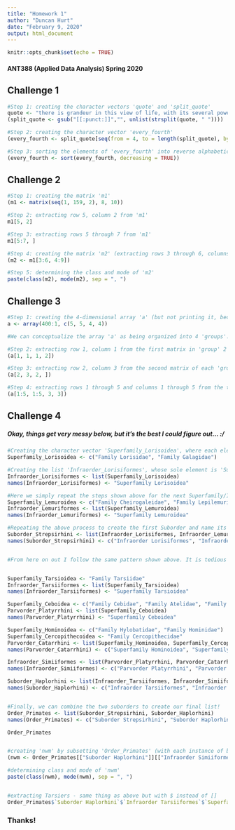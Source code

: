 ```yaml
---
title: "Homework 1"
author: "Duncan Hurt"
date: "February 9, 2020"
output: html_document
---
```


```r
knitr::opts_chunk$set(echo = TRUE)
```

#### ANT388 (Applied Data Analysis) Spring 2020

## Challenge 1
```r
#Step 1: creating the character vectors 'quote' and 'split_quote'
quote <- "there is grandeur in this view of life, with its several powers, having been originally breathed by the Creator into a few forms or into one; and that, whilst this planet has gone circling on according to the fixed law of gravity, from so simple a beginning endless forms most beautiful and most wonderful have been, and are being evolved."
(split_quote <- gsub("[[:punct:]]","", unlist(strsplit(quote, " "))))

#Step 2: creating the character vector 'every_fourth'
(every_fourth <- split_quote[seq(from = 4, to = length(split_quote), by = 4)])

#Step 3: sorting the elements of 'every_fourth' into reverse alphabetical order
(every_fourth <- sort(every_fourth, decreasing = TRUE))
```


## Challenge 2
```r
#Step 1: creating the matrix 'm1'
(m1 <- matrix(seq(1, 159, 2), 8, 10))

#Step 2: extracting row 5, column 2 from 'm1'
m1[5, 2]

#Step 3: extracting rows 5 through 7 from 'm1'
m1[5:7, ]

#Step 4: creating the matrix 'm2' (extracting rows 3 through 6, columns 4 through 9 from 'm1')
(m2 <- m1[3:6, 4:9])

#Step 5: determining the class and mode of 'm2'
paste(class(m2), mode(m2), sep = ", ")
```


## Challenge 3
```r
#Step 1: creating the 4-dimensional array 'a' (but not printing it, because it's huge!)
a <- array(400:1, c(5, 5, 4, 4))

#We can conceptualize the array 'a' as being organized into 4 'groups'. Each 'group' is actually an array in and of itself, consisting of 4 matrices (such that, in total, 'a' contains 16 matrices). Each matrix consists of 5 rows and 5 columns. The array 'a' is indexed such that the expression a[1, 2, 3, 4] refers to row 1, column 2 of the third matrix in 'group' 4.

#Step 2: extracting row 1, column 1 from the first matrix in 'group' 2
(a[1, 1, 1, 2])

#Step 3: extracting row 2, column 3 from the second matrix of each 'group'
(a[2, 3, 2, ])

#Step 4: extracting rows 1 through 5 and columns 1 through 5 from the third matrix in 'group' 3 (in other words, extracting the entire third matrix of 'group' 3)
(a[1:5, 1:5, 3, 3])


```


## Challenge 4
##### Okay, things get very messy below, but it's the best I could figure out... :/
```r
#Creating the character vector 'Superfamily_Lorisoidea', where each element is a string indicating the name of a Family (the elements themselves are not assigned names)
Superfamily_Lorisoidea <- c("Family Lorisidae", "Family Galagidae")

#Creating the list 'Infraorder_Lorisiformes', whose sole element is 'Superfamily_Lorisoidea'. Now that 'Superfamily_Lorisoidea' exists as an element in a list, it can be assigned a name.
Infraorder_Lorisiformes <- list(Superfamily_Lorisoidea)
names(Infraorder_Lorisiformes) <- "Superfamily Lorisoidea"

#Here we simply repeat the steps shown above for the next Superfamily/Infraorder
Superfamily_Lemuroidea <- c("Family Cheirogaleidae", "Family Lepilemuridae", "Family Indriidae", "Family Lemuridae", "Family Daubentoniidae")
Infraorder_Lemuriformes <- list(Superfamily_Lemuroidea)
names(Infraorder_Lemuriformes) <- "Superfamily Lemuroidea"

#Repeating the above process to create the first Suborder and name its Infraorders
Suborder_Strepsirhini <- list(Infraorder_Lorisiformes, Infraorder_Lemuriformes)
names(Suborder_Strepsirhini) <- c("Infraorder Lorisiformes", "Infraorder Lemuriformes")


#From here on out I follow the same pattern shown above. It is tedious and difficult to follow, especially as it becomes more complicated with the introduction of Parvorders, but the basic process remains the same.


Superfamily_Tarsioidea <- "Family Tarsiidae"
Infraorder_Tarsiiformes <- list(Superfamily_Tarsioidea)
names(Infraorder_Tarsiiformes) <- "Superfamily Tarsioidea"

Superfamily_Ceboidea <- c("Family Cebidae", "Family Atelidae", "Family Pitheciidae")
Parvorder_Platyrrhini <- list(Superfamily_Ceboidea)
names(Parvorder_Platyrrhini) <- "Superfamily Ceboidea"

Superfamily_Hominoidea <- c("Family Hylobatidae", "Family Hominidae")
Superfamily_Cercopithecoidea <- "Family Cercopithecidae"
Parvorder_Catarrhini <- list(Superfamily_Hominoidea, Superfamily_Cercopithecoidea)
names(Parvorder_Catarrhini) <- c("Superfamily Hominoidea", "Superfamily Cercopithecoidea")

Infraorder_Simiiformes <- list(Parvorder_Platyrrhini, Parvorder_Catarrhini)
names(Infraorder_Simiiformes) <- c("Parvorder Platyrrhini", "Parvorder Catarrhini")

Suborder_Haplorhini <- list(Infraorder_Tarsiiformes, Infraorder_Simiiformes)
names(Suborder_Haplorhini) <- c("Infraorder Tarsiiformes", "Infraorder Simiiformes")


#Finally, we can combine the two suborders to create our final list!
Order_Primates <- list(Suborder_Strepsirhini, Suborder_Haplorhini)
names(Order_Primates) <- c("Suborder Strepsirhini", "Suborder Haplorhini")

Order_Primates


#creating 'nwm' by subsetting 'Order_Primates' (with each instance of bracket-action taking us deeper into the nested lists)
(nwm <- Order_Primates[["Suborder Haplorhini"]][["Infraorder Simiiformes"]]["Parvorder Platyrrhini"])

#determining class and mode of 'nwm'
paste(class(nwm), mode(nwm), sep = ", ")


#extracting Tarsiers - same thing as above but with $ instead of []
Order_Primates$`Suborder Haplorhini`$`Infraorder Tarsiiformes`$`Superfamily Tarsioidea`

```

### Thanks!
